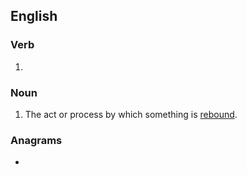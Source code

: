 ==English==

===Verb===
{{head|en|present participle}}

# {{present participle of|rebind|lang=en|nocat=1}}

===Noun===
{{en-noun}}

# The act or process by which something is [[rebind|rebound]].

===Anagrams===
* {{anagrams|en|a=bdegiinnr|debrining}}
